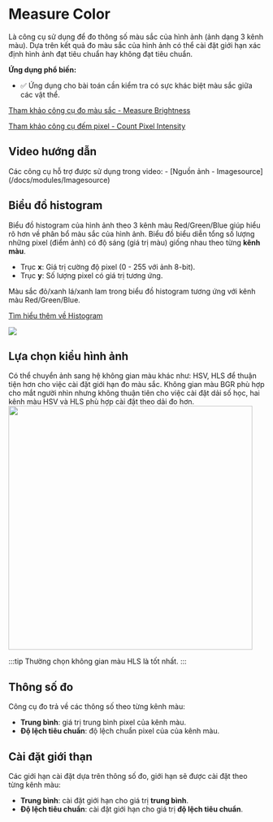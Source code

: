 # Measure Color
Là công cụ sử dụng để đo thông số màu sắc của hình ảnh (ảnh dạng 3 kênh màu). Dựa trên kết quả đo màu sắc của hình ảnh có thể cài đặt giới hạn xác định hình ảnh đạt tiêu chuẩn hay không đạt tiêu chuẩn.

**Ứng dụng phổ biến:**
- :white_check_mark: Ứng dụng cho bài toán cần kiểm tra có sực khác biệt màu sắc giữa các vật thể.

[Tham khảo công cụ đo màu sắc - Measure Brightness](/docs/modules/Measure_Brightness) 

[Tham khảo công cụ đếm pixel - Count Pixel Intensity](/docs/modules/Count_Pixel_Intensity)

## Video hướng dẫn
<VideoPlayer url='/videos/measure_color/measure_color.mp4' youtubeUrl='https://www.youtube.com/watch?v=fcYKj3Jl5cY' />
Các công cụ hỗ trợ được sử dụng trong video:
-   [Nguồn ảnh - Imagesource](/docs/modules/Imagesource)

## Biểu đồ histogram

Biểu đồ histogram của hình ảnh theo 3 kênh màu Red/Green/Blue giúp hiểu rõ hơn về phân bổ màu sắc của hình ảnh. Biểu đồ biểu diễn tổng số lượng những pixel (điểm ảnh) có độ sáng (giá trị màu) giống nhau theo từng **kênh màu**.
-   Trục **x**: Giá trị cường độ pixel (0 - 255 với ảnh 8-bit).
-   Trục **y**: Số lượng pixel có giá trị tương ứng.

Màu sắc đỏ/xanh lá/xanh lam trong biểu đồ histogram tương ứng với kênh màu Red/Green/Blue.

[Tìm hiểu thêm về Histogram](/docs/modules/Measure_Brightness#biểu-đồ-histogram)

<Image src="/images/measure_color/1.PNG" />

## Lựa chọn kiểu hình ảnh
Có thể chuyển ảnh sang hệ không gian màu khác như: HSV, HLS để thuận tiện hơn cho việc cài đặt giới hạn đo màu sắc. Không gian màu BGR phù 
hợp cho mắt người nhìn nhưng không thuận tiên cho việc cài đặt dải số học, hai kênh màu HSV và HLS phù hợp cài đặt theo dải đo hơn.
<Image width='480' src="/images/measure_color/2.PNG" />

:::tip
Thường chọn không gian màu HLS là tốt nhất.
:::

## Thông số đo
Công cụ đo trả về các thông số theo từng kênh màu:
-   **Trung bình**: giá trị trung bình pixel của kênh màu.
-   **Độ lệch tiêu chuẩn**: độ lệch chuẩn pixel của của kênh màu.

## Cài đặt giới thạn
Các giới hạn cài đặt dựa trên thông số đo, giới hạn sẽ được cài đặt theo từng kênh màu:
-   **Trung bình**: cài đặt giới hạn cho giá trị **trung bình**.
-   **Độ lệch tiêu chuẩn**: cài đặt giới hạn cho giá trị **độ lệch tiêu chuẩn**.